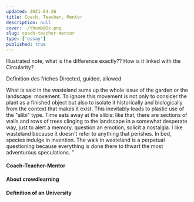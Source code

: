 ```yaml
---
updated: 2021-04-26
title: Coach, Teacher, Mentor
description: null
cover: ./thumb@2x.png
slug: coach-teacher-mentor
type: ['essay']
published: true
---
```


Illustrated note, what is the difference exactly?? How is it linked with the Circularity?

Definition des friches 
Directed, guided, allowed 

What is said in the wasteland sums up the whole issue of the garden or the landscape: movement. To ignore this movement is not only to consider the plant as a finished object but also to isolate it historically and biologically from the context that makes it exist. This inevitably leads to plastic use of the "alibi" type. Time eats away at the alibis: like that, there are sections of walls and rows of trees clinging to the landscape in a somewhat desperate way, just to alert a memory, question an emotion, solicit a nostalgia. I like wasteland because it doesn't refer to anything that perishes. In bed, species indulge in invention. The walk in wasteland is a perpetual questioning because everything is done there to thwart the most adventurous speculations. "

<FullWidthImage width="980px"  alt="The friche" src="https://res.cloudinary.com/thisisatriumph/image/upload/v1633979979/Friche2_cczune.png" />

#### Coach-Teacher-Mentor

#### About crowdlearning 

#### Definition of an University 